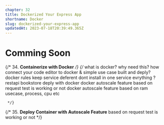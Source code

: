 ```yaml
---
chapter: 32
title: Dockerized Your Express App
shortname: Docker
slug: dockerized-your-express-app
updatedAt: 2023-07-18T20:39:49.365Z
---
```


# Comming Soon

{/* 34. **Containerize with Docker** */}
    {/* 
        what is docker?
        why need this?
        how connect your code editor to docker & simple use case built and deply?
        docker rules keep service deferent dont install in one service evrything ?
        restapi bookstore deply with docker
        docker autoscale feature based on request
        test is working or not
        docker autoscale feature based on ram usecase, process, cpu etc
        

     */}
{/* 35. **Deploy Container with Autoscale Feature**
    based on request
    test is working or not */}